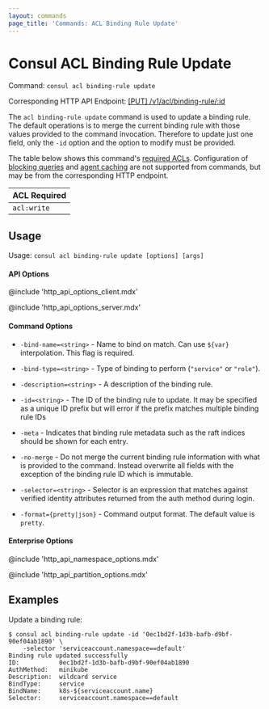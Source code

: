```yaml
---
layout: commands
page_title: 'Commands: ACL Binding Rule Update'
---
```


# Consul ACL Binding Rule Update

Command: `consul acl binding-rule update`

Corresponding HTTP API Endpoint: [\[PUT\] /v1/acl/binding-rule/:id](/api-docs/acl/binding-rules#update-a-binding-rule)

The `acl binding-rule update` command is used to update a binding rule. The
default operations is to merge the current binding rule with those values
provided to the command invocation. Therefore to update just one field, only
the `-id` option and the option to modify must be provided.

The table below shows this command's [required ACLs](/api#authentication). Configuration of
[blocking queries](/api-docs/features/blocking) and [agent caching](/api-docs/features/caching)
are not supported from commands, but may be from the corresponding HTTP endpoint.

| ACL Required |
| ------------ |
| `acl:write`  |

## Usage

Usage: `consul acl binding-rule update [options] [args]`

#### API Options

@include 'http_api_options_client.mdx'

@include 'http_api_options_server.mdx'

#### Command Options

- `-bind-name=<string>` - Name to bind on match. Can use `${var}`
  interpolation. This flag is required.

- `-bind-type=<string>` - Type of binding to perform (`"service"` or `"role"`).

- `-description=<string>` - A description of the binding rule.

- `-id=<string>` - The ID of the binding rule to update. It may be specified as a
  unique ID prefix but will error if the prefix matches multiple binding rule IDs

- `-meta` - Indicates that binding rule metadata such as the raft
  indices should be shown for each entry.

- `-no-merge` - Do not merge the current binding rule information with what is
  provided to the command. Instead overwrite all fields with the exception of the
  binding rule ID which is immutable.

- `-selector=<string>` - Selector is an expression that matches against
  verified identity attributes returned from the auth method during login.

- `-format={pretty|json}` - Command output format. The default value is `pretty`.

#### Enterprise Options

@include 'http_api_namespace_options.mdx'

@include 'http_api_partition_options.mdx'

## Examples

Update a binding rule:

```shell-session
$ consul acl binding-rule update -id '0ec1bd2f-1d3b-bafb-d9bf-90ef04ab1890' \
    -selector 'serviceaccount.namespace==default'
Binding rule updated successfully
ID:           0ec1bd2f-1d3b-bafb-d9bf-90ef04ab1890
AuthMethod:   minikube
Description:  wildcard service
BindType:     service
BindName:     k8s-${serviceaccount.name}
Selector:     serviceaccount.namespace==default
```
